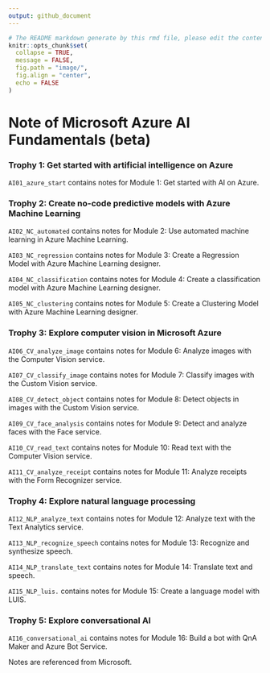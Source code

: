 ```yaml
---
output: github_document
---
```


```r
# The README markdown generate by this rmd file, please edit the content within this R markdown.
knitr::opts_chunk$set(
  collapse = TRUE,
  message = FALSE,
  fig.path = "image/",
  fig.align = "center",
  echo = FALSE
)
```

# Note of Microsoft Azure AI Fundamentals (beta)

### Trophy 1: Get started with artificial intelligence on Azure

`AI01_azure_start` contains notes for Module 1: Get started with AI on Azure.

### Trophy 2: Create no-code predictive models with Azure Machine Learning

`AI02_NC_automated` contains notes for Module 2: Use automated machine learning in Azure Machine Learning.

`AI03_NC_regression` contains notes for Module 3: Create a Regression Model with Azure Machine Learning designer.

`AI04_NC_classification` contains notes for Module 4: Create a classification model with Azure Machine Learning designer.

`AI05_NC_clustering` contains notes for Module 5: Create a Clustering Model with Azure Machine Learning designer.

### Trophy 3: Explore computer vision in Microsoft Azure

`AI06_CV_analyze_image` contains notes for Module 6: Analyze images with the Computer Vision service.

`AI07_CV_classify_image` contains notes for Module 7: Classify images with the Custom Vision service.

`AI08_CV_detect_object` contains notes for Module 8: Detect objects in images with the Custom Vision service.

`AI09_CV_face_analysis` contains notes for Module 9: Detect and analyze faces with the Face service.

`AI10_CV_read_text` contains notes for Module 10: Read text with the Computer Vision service.

`AI11_CV_analyze_receipt` contains notes for Module 11: Analyze receipts with the Form Recognizer service.

### Trophy 4: Explore natural language processing

`AI12_NLP_analyze_text` contains notes for Module 12: Analyze text with the Text Analytics service.

`AI13_NLP_recognize_speech` contains notes for Module 13: Recognize and synthesize speech.

`AI14_NLP_translate_text` contains notes for Module 14: Translate text and speech.

`AI15_NLP_luis.` contains notes for Module 15: Create a language model with LUIS.

### Trophy 5: Explore conversational AI

`AI16_conversational_ai` contains notes for Module 16: Build a bot with QnA Maker and Azure Bot Service.

Notes are referenced from Microsoft.
